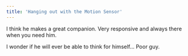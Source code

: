```yaml
---
title: 'Hanging out with the Motion Sensor'
---
```


I think he makes a great companion. Very responsive and always there when you need him.

I wonder if he will ever be able to think for himself... Poor guy.